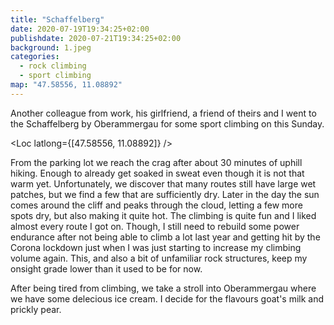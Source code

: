 ```yaml
---
title: "Schaffelberg"
date: 2020-07-19T19:34:25+02:00
publishdate: 2020-07-21T19:34:25+02:00
background: 1.jpeg
categories:
  - rock climbing
  - sport climbing
map: "47.58556, 11.08892"
---
```


Another colleague from work, his girlfriend, a friend of theirs and I went to
the Schaffelberg by Oberammergau for some sport climbing on this Sunday.

<!--more-->

<Loc latlong={[47.58556, 11.08892]} />

From the parking lot we reach the crag after about 30 minutes of uphill hiking.
Enough to already get soaked in sweat even though it is not that warm yet.
Unfortunately, we discover that many routes still have large wet patches, but we
find a few that are sufficiently dry. Later in the day the sun comes around the
cliff and peaks through the cloud, letting a few more spots dry, but also
making it quite hot. The climbing is quite fun and I liked almost every route
I got on. Though, I still need to rebuild some power endurance after not being
able to climb a lot last year and getting hit by the Corona lockdown just when
I was just starting to increase my climbing volume again. This, and also a bit
of unfamiliar rock structures, keep my onsight grade lower than it used to be
for now.

<Rimg src="2.jpeg" alt="The Schaffelberg crag" />

After being tired from climbing, we take a stroll into Oberammergau where we
have some delecious ice cream. I decide for the flavours goat's milk and prickly pear.
